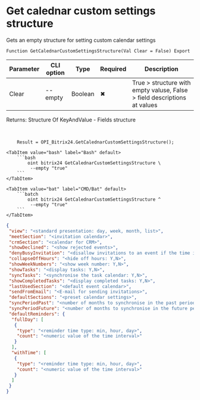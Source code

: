 ﻿---
sidebar_position: 9
description: Get calednar custom settings structure and other functions to work with Bitrix24 in the Open Integration Package, a free open-source integration library for 1C:Enterprise 8, OneScript and CLI
keywords: [1C, 1С, 1С:Enterprise, 1С:Enterprise 8.3, API, Integration, Services, Exchange, OneScript, CLI, Bitrix24]
---


# Get calednar custom settings structure
 Gets an empty structure for setting custom calendar settings



`Function GetCalednarCustomSettingsStructure(Val Clear = False) Export`

  | Parameter | CLI option | Type | Required | Description |
  |-|-|-|-|-|
  | Clear | --empty | Boolean | &#x2716; | True > structure with empty valuse, False > field descriptions at values |

  
  Returns:  Structure Of KeyAndValue - Fields structure

<br/>



```bsl title="1C:Enterprise/OneScript code example"
    Result = OPI_Bitrix24.GetCalednarCustomSettingsStructure();
```
 

 <Tabs>
  
    <TabItem value="bash" label="Bash" default>
        ```bash
            oint bitrix24 GetCalednarCustomSettingsStructure \
             --empty "true"
        ```
    </TabItem>
  
    <TabItem value="bat" label="CMD/Bat" default>
        ```batch
            oint bitrix24 GetCalednarCustomSettingsStructure ^
             --empty "true"
        ```
    </TabItem>
</Tabs>


```json title="Result"
{
 "view": "<standard presentation: day, week, month, list>",
 "meetSection": "<invitation calendar>",
 "crmSection": "<calendar for CRM>",
 "showDeclined": "<show rejected events>",
 "denyBusyInvitation": "<disallow invitations to an event if the time is full>",
 "collapseOffHours": "<hide off hours: Y,N>",
 "showWeekNumbers": "<show week number: Y,N>",
 "showTasks": "<display tasks: Y,N>",
 "syncTasks": "<synchronise the task calendar: Y,N>",
 "showCompletedTasks": "<display completed tasks: Y,N>",
 "lastUsedSection": "<default event calendar>",
 "sendFromEmail": "<E-mail for sending invitations>",
 "defaultSections": "<preset calendar settings>",
 "syncPeriodPast": "<number of months to synchronise in the past period>",
 "syncPeriodFuture": "<number of months to synchronise in the future period>",
 "defaultReminders": {
  "fullDay": [
   {
    "type": "<reminder time type: min, hour, day>",
    "count": "<numeric value of the time interval>"
   }
  ],
  "withTime": [
   {
    "type": "<reminder time type: min, hour, day>",
    "count": "<numeric value of the time interval>"
   }
  ]
 }
}
```
